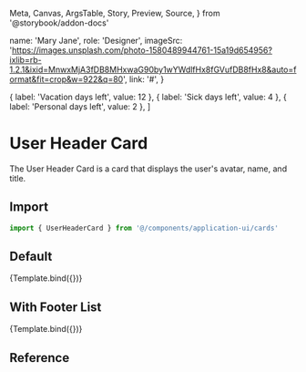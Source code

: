   Meta,
  Canvas,
  ArgsTable,
  Story,
  Preview,
  Source,
} from '@storybook/addon-docs'

<Meta
  title="Application UI/Cards/User Header Card"
  component={UserHeaderCard}
/>

  name: 'Mary Jane',
  role: 'Designer',
  imageSrc:
    'https://images.unsplash.com/photo-1580489944761-15a19d654956?ixlib=rb-1.2.1&ixid=MnwxMjA3fDB8MHxwaG90by1wYWdlfHx8fGVufDB8fHx8&auto=format&fit=crop&w=922&q=80',
  link: '#',
}


  { label: 'Vacation days left', value: 12 },
  { label: 'Sick days left', value: 4 },
  { label: 'Personal days left', value: 2 },
]


# User Header Card

The User Header Card is a card that displays the user's avatar, name, and title.

## Import

```js
import { UserHeaderCard } from '@/components/application-ui/cards'
```

## Default

<Canvas>
  <Story
    name="Default"
    args={{
      user,
      cardTopText,
    }}
  >
    {Template.bind({})}
  </Story>
</Canvas>

## With Footer List

<Canvas>
  <Story
    name="With Footer List"
    args={{
      user,
      cardTopText,
      footerList,
    }}
  >
    {Template.bind({})}
  </Story>
</Canvas>

## Reference

<ArgsTable of={UserHeaderCard} />
